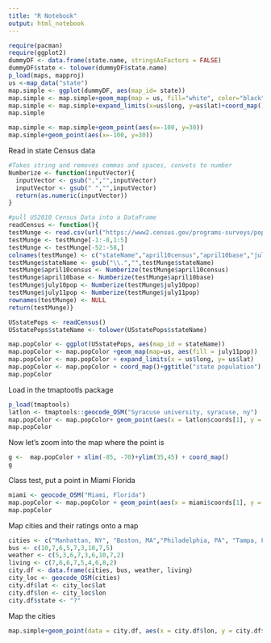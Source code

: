 ---
title: "R Notebook"
output: html_notebook
---

```{r}
require(pacman)
require(ggplot2)
dummyDF <- data.frame(state.name, stringsAsFactors = FALSE)
dummyDF$state <- tolower(dummyDF$state.name)
p_load(maps, mapproj)
us <-map_data("state")
map.simple <- ggplot(dummyDF, aes(map_id= state))
map.simple <- map.simple+geom_map(map = us, fill="white", color="black")
map.simple <- map.simple+expand_limits(x=us$long, y=us$lat)+coord_map()+ggtitle("basic map of USA")
map.simple
```
```{r}
map.simple <- map.simple+geom_point(aes(x=-100, y=30))
map.simple+geom_point(aes(x=-100, y=30))
```

Read in state Census data
```{r}
#Takes string and removes commas and spaces, convets to number
Numberize <- function(inputVector){
  inputVector <- gsub(",","",inputVector)
  inputVector <- gsub(" ","",inputVector)
  return(as.numeric(inputVector))
}

#pull US2010 Census Data into a DataFrame
readCensus <- function(){
testMunge <- read.csv(url("https://www2.census.gov/programs-surveys/popest/tables/2010-2011/state/totals/nst-est2011-01.csv"))
testMunge <- testMunge[-1:-8,1:5]
testMunge <- testMunge[-52:-58,]
colnames(testMunge) <- c("stateName","april10census","april10base","july10pop","july11pop")
testMunge$stateName <- gsub("\\.","",testMunge$stateName)
testMunge$april10census <- Numberize(testMunge$april10census)
testMunge$april10base <- Numberize(testMunge$april10base)
testMunge$july10pop <- Numberize(testMunge$july10pop)
testMunge$july11pop <- Numberize(testMunge$july11pop)
rownames(testMunge) <- NULL
return(testMunge)}

USstatePops <- readCensus()
USstatePops$stateName <- tolower(USstatePops$stateName)
```



```{r}
map.popColor <- ggplot(USstatePops, aes(map_id = stateName))
map.popColor <- map.popColor +geom_map(map=us, aes(fill = july11pop))
map.popColor <- map.popColor + expand_limits(x = us$long, y= us$lat)
map.popColor <- map.popColor + coord_map()+ggtitle("state population")
map.popColor
```

Load in the tmaptootls package
```{r}
p_load(tmaptools)
latlon <- tmaptools::geocode_OSM("Syracuse university, syracuse, ny")
map.popColor <- map.popColor+ geom_point(aes(x = latlon$coords[1], y = latlon$coords[2]),color = "darkred", size = 3) 
map.popColor
```

Now let's zoom into the map where the point is

```{r}
g <-  map.popColor + xlim(-85, -70)+ylim(35,45) + coord_map()
g
```

Class test, put a point in Miami Florida
```{r}
miami <- geocode_OSM("Miami, Florida")
map.popColor <- map.popColor + geom_point(aes(x = miami$coords[1], y = miami$coords[2]), color = "orange", size = 3)
map.popColor
```

Map cities and their ratings onto a map
```{r}
cities <- c("Manhattan, NY", "Boston, MA","Philadelphia, PA", "Tampa, FL", "Chicago, IL", "Boise, ID", " San Francisco, CA", "Seattle, WA", "Houston, TX")
bus <- c(10,7,6,5,7,3,10,7,5)
weather <- c(5,3,6,7,3,6,10,7,2)
living <- c(7,6,6,7,5,4,6,8,2)
city.df <- data.frame(cities, bus, weather, living)
city_loc <- geocode_OSM(cities)
city.df$lat <- city_loc$lat
city.df$lon <- city_loc$lon
city.df$state <- "?"
```

Map the cities
```{r}
map.simple+geom_point(data = city.df, aes(x = city.df$lon, y = city.df$lat))
```



